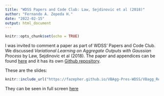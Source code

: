 ```yaml
---
title: "WDSS Papers and Code Club: Law, Sejdinovic et al (2018)"
author: "Fernando A. Zepeda H."
date: "2022-02-15"
output: html_document
---
```



```r
knitr::opts_chunk$set(echo = TRUE)
```

I was invited to comment a paper as part of WDSS' Papers and Code Club. We discussed *Variational Learning on Aggregate Outputs with Gaussian Process* by Law, Sejdinovic et al (2018). The paper and appendices can be found [here](https://proceedings.neurips.cc/paper/2018/hash/24b43fb034a10d78bec71274033b4096-Abstract.html) and it has its own [Github repository](https://github.com/hcllaw/VBAgg).

These are the slides:

```r
knitr::include_url("https://fazepher.github.io/VBAgg-Pres-WDSS/VBagg_Reading_WDSS.html#1")
```

They can be seen in full screen  [here](https://fazepher.github.io/VBAgg-Pres-WDSS/VBagg_Reading_WDSS.html#1)
